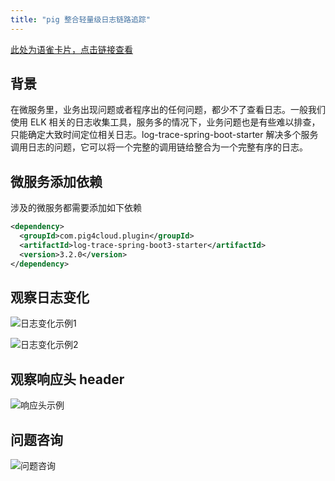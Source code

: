 ```yaml
---
title: "pig 整合轻量级日志链路追踪"
---
```


[此处为语雀卡片，点击链接查看](https://www.yuque.com/docs/72887170#E1cM1)

## 背景

在微服务里，业务出现问题或者程序出的任何问题，都少不了查看日志。一般我们使用 ELK 相关的日志收集工具，服务多的情况下，业务问题也是有些难以排查，只能确定大致时间定位相关日志。log-trace-spring-boot-starter 解决多个服务调用日志的问题，它可以将一个完整的调用链给整合为一个完整有序的日志。

## 微服务添加依赖

<Warning>
涉及的微服务都需要添加如下依赖
</Warning>

```xml
<dependency>
  <groupId>com.pig4cloud.plugin</groupId>
  <artifactId>log-trace-spring-boot3-starter</artifactId>
  <version>3.2.0</version>
</dependency>
```

## 观察日志变化

![日志变化示例1](/images/1649579261443-c1d745c2-12cd-4898-a868-2683ce2d2bde.png)

![日志变化示例2](/images/1649579250280-144471a8-a648-46f8-9a38-bd1361363d4f.png)

## 观察响应头 header 

![响应头示例](/images/1649657870210-c2dbc9a1-c464-4a65-918a-83b22f8ee899.png)

## 问题咨询

![问题咨询](/images/1662563973685-c22e9831-db66-42b5-973f-886d25d1e0e7.gif)

